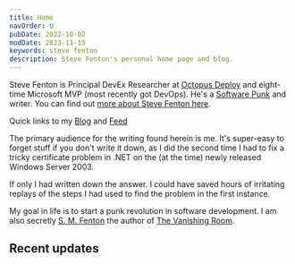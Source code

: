 ```yaml
---
title: Home
navOrder: 0
pubDate: 2022-10-02
modDate: 2023-11-15
keywords: steve fenton
description: Steve Fenton's personal home page and blog.
---
```


Steve Fenton is  Principal DevEx Researcher at [Octopus Deploy](https://octopus.com) and eight-time Microsoft MVP (most recently got DevOps). He's a [Software Punk](/blog/2020/07/the-software-punk-revolution/) and writer. You can find out [more about Steve Fenton here](/about-me/).

Quick links to my [Blog](/blog/1/) and [Feed](/feed.xml)

The primary audience for the writing found herein is me. It's super-easy to forget stuff if you don't write it down, as I did the second time I had to fix a tricky certificate problem in .NET on the (at the time) newly released Windows Server 2003.

If only I had written down the answer. I could have saved hours of irritating replays of the steps I had used to find the problem in the first instance.

My goal in life is to start a punk revolution in software development. I am also secretly [S. M. Fenton](https://www.smfenton.uk/s-m-fenton/) the author of [The Vanishing Room](https://www.smfenton.uk/the-vanishing-room/).

## Recent updates

<RecentlyUpdated count="6" />
